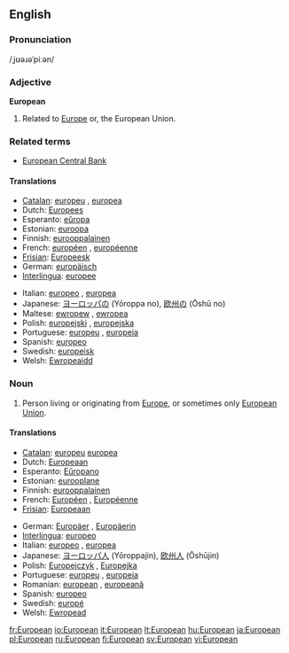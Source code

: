 {{wikipedia}}
==English==
===Pronunciation===
/ˌjʊəɹəˈpiːən/

===Adjective===
'''European'''

# Related to [[Europe]] or, the European Union.

===Related terms===
* [[European Central Bank]]

====Translations====
{{rfc-level|Translations at L4+ not in L3 POS section (AutoFormat would have corrected level of Related terms)}}
{{top}}
*[[Catalan]]: [[europeu]] {{m}}, [[europea]] {{f}}
*Dutch: [[Europees]]
*Esperanto: [[eŭropa]]
*Estonian: [[euroopa]]
*Finnish: [[eurooppalainen]]
*French: [[européen]] {{m}}, [[européenne]] {{f}}
*[[Frisian]]: [[Europeesk]]
*German: [[europäisch]]
*[[Interlingua]]: [[europee]]
{{mid}}
*Italian: [[europeo]] {{m}}, [[europea]] {{f}}
*Japanese: [[ヨーロッパ]]の (Yōroppa no), [[欧州]]の (Ōshū no)
*Maltese: [[ewropew]] {{m}}, [[ewropea]] {{f}}
*Polish: [[europejski]] {{m}}, [[europejska]] {{f}}
*Portuguese: [[europeu]] {{m}}, [[europeia]] {{f}}
*Spanish: [[europeo]]
*Swedish: [[europeisk]]
*Welsh: [[Ewropeaidd]]
{{bottom}}

===Noun===
{{en-noun}}

# Person living or originating from [[Europe]], or sometimes only [[European Union]].

====Translations====
{{top}}
*[[Catalan]]: [[europeu]] {{m}} [[europea]] {{f}}
*Dutch: [[Europeaan]]
*Esperanto: [[Eŭropano]]
*Estonian: [[eurooplane]]
*Finnish: [[eurooppalainen]]
*French: [[Européen]] {{m}}, [[Européenne]] {{f}}
*[[Frisian]]: [[Europeaan]]
{{mid}}
*German: [[Europäer]] {{m}}, [[Europäerin]] {{f}}
*[[Interlingua]]: [[europeo]]
*Italian: [[europeo]] {{m}}, [[europea]] {{f}}
*Japanese: [[ヨーロッパ人]] (Yōroppajin), [[欧州人]] (Ōshūjin)
*Polish: [[Europejczyk]] {{m}}, [[Europejka]] {{f}}
*Portuguese: [[europeu]] {{m}}, [[europeia]] {{f}}
*Romanian: [[european]] {{m}}, [[europeană]] {{f}}
*Spanish: [[europeo]]
*Swedish: [[europé]] {{c}}
*Welsh: [[Ewropead]]
{{bottom}}

[[fr:European]]
[[io:European]]
[[it:European]]
[[lt:European]]
[[hu:European]]
[[ja:European]]
[[pl:European]]
[[ru:European]]
[[fi:European]]
[[sv:European]]
[[vi:European]]